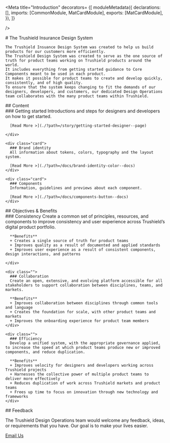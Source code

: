 


<Meta title="Introduction" decorators= {[
  moduleMetadata({
    declarations: [],
    imports: [CommonModule, MatCardModule],
    exports: [MatCardModule],
    }),
    ]}

/>

<div className="main-container">
  <div className="heading">
    # The Trushield Insurance Design System
  </div>

    The Trushield Insuance Design System was created to help us build products for our customers more efficiently.
    The Trushield Design System was created to serve as the one source of truth for product teams working on Trushield products around the world.
    It includes everything from getting started guidance to Core Components meant to be used in each product.
    It makes it possible for product teams to create and develop quickly, consistently, and of high quality.
    To ensure that the system keeps changing to fit the demands of our designers, developers, and customers, our dedicated Design Operations team collaborates with the many product teams within Trushield.

  <div class="sub-heading mb-[20px]">
    ## Content
  </div>

  <div class="grid grid-cols-3 gap-3  mb-[40px]">
    <div class="card">
      ### Getting started
      Introductions and steps for designers and developers on how to get started.

      [Read More >](./?path=/story/getting-started-designer--page)

    </div>

    <div class="card">
      ### Brand identity
      All information about tokens, colors, typography and the layout system.

      [Read More >](./?path=/docs/brand-identity-color--docs)
    </div>

    <div class="card">
      ### Components
      Information, guidelines and previews about each component.

      [Read More >](./?path=/docs/components-button--docs)
    </div>
  </div>

  <div class="sub-heading mb-[20px]">
    ## Objectives & Benefits
  </div>

  <div class="grid grid-cols-2 gap-4 mb-[40px]">
    <div class="">
      ### Consistency
      Create a common set of principles, resources, and components to improve consistency and user experience across Trushield’s digital product portfolio.

      **Benefits**
      + Creates a single source of truth for product teams
      + Improves quality as a result of documented and applied standards
      + Improves user experience as a result of consistent components, design interactions, and patterns

    </div>

    <div class="">
      ### Collaboration
      Create an open, extensive, and evolving platform accessible for all stakeholders to support collaboration between disciplines, teams, and markets.

      **Benefits**
      + Improves collaboration between disciplines through common tools and language
      + Creates the foundation for scale, with other product teams and markets
      + Improves the onboarding experience for product team members
    </div>

    <div class="">
      ### Efficiency
      Develop a unified system, with the appropriate governance applied, to increase the speed at which product teams produce new or improved components, and reduce duplication.

      **Benefits**
      + Improves velocity for designers and developers working across Trushield projects
      + Harnesses the collective power of multiple product teams to deliver more effectively
      + Reduces duplication of work across Trushield markets and product teams
      + Frees up time to focus on innovation through new technology and frameworks
    </div>
  </div>

  <div class="sub-heading mb-[20px]">
    ## Feedback
  </div>

  The Trushield Design Operations team would welcome any feedback, ideas, or requirements that you have. Our goal is to make your lives easier.

  <a href="mailto:digitalexperience@nbfc.com" target="_blank" class="secondary-btn">Email Us</a>

</div>


